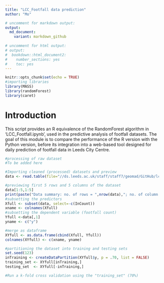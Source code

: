 ```yaml
---
title: "LCC_Footfall data prediction"
author: "Mo"

# uncomment for markdown output:
output:
  md_document:
    variant: markdown_github
    
# uncomment for html output:
# output:
#  bookdown::html_document2:
#    number_sections: yes
#    toc: yes
---
```


```r
knitr::opts_chunk$set(echo = TRUE)
#importing libraries
library(MASS)
library(randomForest)
library(caret)
```

# Introduction
This script provides an R equivalence of the RandomForest algorithm in 'LCC_Footfall.ipynb', used in the predictive analysis of footfall datasets. 
The goal of this module is to compare the performance of the R version with the Python version, before its integration into a web-based tool designed for daily prediction of footfall data in Leeds City Centre.

```r
#processing of raw dataset
#To be added here

#Importing cleaned (processed) datasets and preview
data <- read.table(file="//ds.leeds.ac.uk/staff/staff7/geomad/GitHub/lcc-footfall/Cleaned_Dataset/input_Dataset.csv", sep=",",head=TRUE)

#previewing first 5 rows and 5 columns of the dataset
data[1:5,1:5]
print(paste("Data summary: no. of rows = ",nrow(data),"; no. of column = ",ncol(data), sep = ""))
#subsetting the predictors
Xfull <- subset(data, select=-c(InCount)) 
xname <- colnames(Xfull)
#subsetting the dependent variable (footfall count)
Yfull <-data[,1]
yname <- c("y")

#merge as dataframe
XYfull <- as.data.frame(cbind(Xfull, Yfull))
colnames(XYfull) <- c(xname, yname)

#partitioning the dataset into training and testing sets
set.seed(123)
inTraining <- createDataPartition(XYfull$y, p = .70, list = FALSE)
training_set <- XYfull[inTraining,] 
testing_set  <- XYfull[-inTraining,]

#Run a k-fold cross validation using the "training_set" (70%)


```

